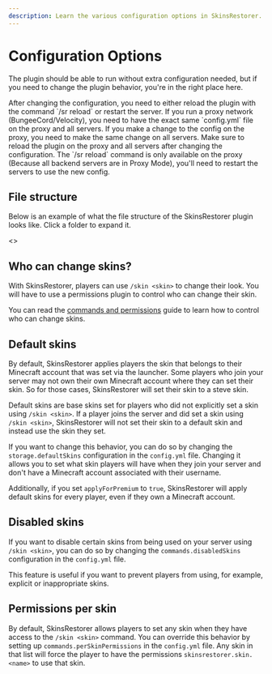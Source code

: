 ```yaml
---
description: Learn the various configuration options in SkinsRestorer.
---
```



# Configuration Options

The plugin should be able to run without extra configuration needed,
but if you need to change the plugin behavior, you're in the right place here.

<Callout type="info" emoji="ℹ️">
    After changing the configuration, you need to either reload the plugin with the command `/sr reload` or restart the
    server.
</Callout>

<Callout type="info" emoji="ℹ️">
    If you run a proxy network (BungeeCord/Velocity), you need to have the exact same `config.yml` file on the proxy and
    all servers.
    If you make a change to the config on the proxy, you need to make the same change on all servers.
    Make sure to reload the plugin on the proxy and all servers after changing the configuration.
    The `/sr reload` command is only available on the proxy (Because all backend servers are in Proxy Mode),
    you'll need to restart the servers to use the new config.
</Callout>

## File structure

Below is an example of what the file structure of the SkinsRestorer plugin looks like. Click a folder to expand it.

<FileTree>
    <FileTree.Folder name="plugins" defaultOpen>
        <FileTree.Folder name="SkinsRestorer" defaultOpen>
            <FileTree.File name="config.yml" active />
            <FileTree.Folder name="locales" defaultOpen>
                <FileTree.Folder name="repository">
                    <FileTree.File name="locale.json" />
                    <FileTree.File name="locale_es.json" />
                    <FileTree.File name="locale_fr.json" />
                    <FileTree.File name="locale_it.json" />
                    <FileTree.File name="locale_nl.json" />
                </FileTree.Folder>
                <FileTree.Folder name="custom">
                    <></>
                </FileTree.Folder>
            </FileTree.Folder>
            <FileTree.Folder name="cache">
                <FileTree.File name="Pistonmaster.mojangcache" />
            </FileTree.Folder>
            <FileTree.Folder name="players">
                <FileTree.File name="b1ae0778-4817-436c-96a3-a72c67cda060.player" />
            </FileTree.Folder>
            <FileTree.Folder name="skins">
                <FileTree.File name="b1ae0778-4817-436c-96a3-a72c67cda060.playerskin" />
            </FileTree.Folder>
        </FileTree.Folder>
    </FileTree.Folder>
</FileTree>

## Who can change skins?

With SkinsRestorer, players can use `/skin <skin>` to change their look.
You will have to use a permissions plugin to control who can change their skin.

You can read the [commands and permissions](/docs/configuration/commands-permissions) guide to learn how to control who can change skins.

## Default skins

By default,
SkinsRestorer applies players the skin that belongs to their Minecraft account that was set via the launcher.
Some players who join your server may not own their own Minecraft account where they can set their skin.
So for those cases, SkinsRestorer will set their skin to a steve skin.

Default skins are base skins set for players who did not explicitly set a skin using `/skin <skin>`.
If a player joins the server and did set a skin using `/skin <skin>`,
SkinsRestorer will not set their skin to a default skin and instead use the skin they set.

If you want to change this behavior,
you can do so by changing the `storage.defaultSkins` configuration in the `config.yml` file.
Changing it allows you to set
what skin players will have when they join your server
and don't have a Minecraft account associated with their username.

Additionally, if you set `applyForPremium` to `true`, SkinsRestorer will apply default skins for every player,
even if they own a Minecraft account.

## Disabled skins

If you want to disable certain skins from being used on your server using `/skin <skin>`,
you can do so by changing the `commands.disabledSkins` configuration in the `config.yml` file.

This feature is useful if you want to prevent players from using, for example, explicit or inappropriate skins.

## Permissions per skin

By default, SkinsRestorer allows players to set any skin when they have access to the `/skin <skin>` command.
You can override this behavior by setting up `commands.perSkinPermissions` in the `config.yml` file.
Any skin in that list will force the player to have the permissions `skinsrestorer.skin.<name>` to use that skin.
